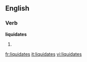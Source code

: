 ==English==
===Verb===
'''liquidates'''
# {{third-person singular of|[[liquidate]]}}

[[fr:liquidates]]
[[it:liquidates]]
[[vi:liquidates]]